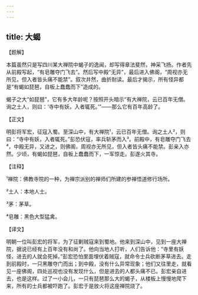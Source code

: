```yaml
---
---
---
```

title: 大蝎
---




【题解】


本篇虽然只是写四川某大禅院中蝎子的逸闻，却写得章法斐然，神采飞扬。作者先从前殿写起，“有皂雕夺门飞去”。然后写中殿“无异”，最后进入佛阁，“周视亦无所见，但入者皆头痛不能禁”。叙次井然，曲折耐读。最后才揭示，所有怪异都是“有蝎如琵琶，自板上蠢蠢而下”造成的。

蝎子之大“如琵琶”，它有多大年龄呢？按照开头暗示“有大禅院，云已百年无僧。询之土人，则曰：‘寺中有妖，入者辄死。’”——那么它有百年高龄了。

【正文】

明彭将军宏，征寇入蜀。至深山中，有大禅院¹，云已百年无僧。询之土人²，则曰：“寺中有妖，入者辄死。”彭恐伏寇，率兵斩茅而入³。前殿中，有皂雕夺门飞去⁴，中殿无异，又进之，则佛阁，周视亦无所见，但入者皆头痛不能禁。彭亲入亦然。少顷，有蝎如琵琶，自板上蠢蠢而下，一军惊走。彭遂火其寺。





【注释】


¹禅院：佛教寺院的一种，为禅宗派别的禅师们所建的参禅悟道修行场所。

²土人：本地人士。

³茅：茅草。

⁴皂雕：黑色大型猛禽。





【译文】


明朝一位叫彭宏的将军，为了征剿贼寇来到蜀地。他来到深山中，见到一座大禅院，据说已经有上百年没有和尚了。他向当地人打听，人们告诉他：“寺里有妖怪，进去的人就会死掉。”彭宏恐怕里面埋伏着贼寇，就命令士兵砍断茅草进去。走到前殿时，一只黑雕夺门而出；到中殿，没有什么异常现象；他们又往里走，就看见一座佛阁，四处巡视也没有发现什么，但是进去的人都头痛不已。彭宏亲自进去，也是这样。过了一小会儿，一只有琵琶那么大的蝎子，从楼板上慢慢地爬下来，所有的士兵都被吓跑了。彭宏于是放火将这座禅院烧了。